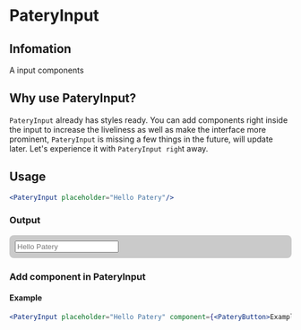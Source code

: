 
# PateryInput

## Infomation
A input components

## **Why use PateryInput?**
`PateryInput` already has styles ready. You can add components right inside the input to increase the liveliness as well as make the interface more prominent, `PateryInput` is missing a few things in the future, will update later. Let's experience it with `PateryInput righ`t away.

## Usage
```jsx
<PateryInput placeholder="Hello Patery"/>
```
### Output

<div style="background: rgb(202,202,202); padding: 10px; border-radius: 8px;">
  <input placeholder="Hello Patery"/>
</div>

### Add component in PateryInput

#### Example

```jsx
<PateryInput placeholder="Hello Patery" component={<PateryButton>Example</PateryButton>}/>
```
